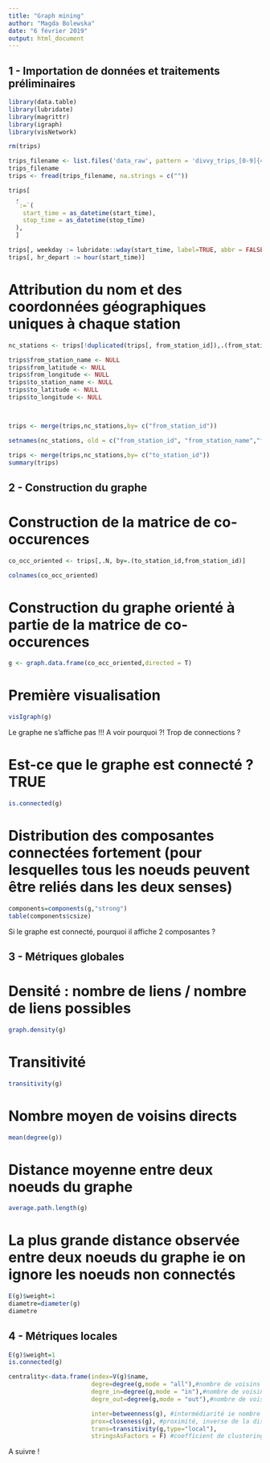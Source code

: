 ---
title: "Graph mining"
author: "Magda Bolewska"
date: "6 février 2019"
output: html_document
---

## 1 - Importation de données et traitements préliminaires

```{r}
library(data.table)
library(lubridate)
library(magrittr)
library(igraph)
library(visNetwork)
```


```{r}

rm(trips)

trips_filename <- list.files('data_raw', pattern = 'divvy_trips_[0-9]{4}(_[0-9]{2}){2}_.*\\.csv', full.names = TRUE) %>% max()
trips_filename
trips <- fread(trips_filename, na.strings = c(""))

trips[
  , 
  `:=`(
    start_time = as_datetime(start_time),
    stop_time = as_datetime(stop_time)
  ), 
  ]

trips[, weekday := lubridate::wday(start_time, label=TRUE, abbr = FALSE)]
trips[, hr_depart := hour(start_time)]

```



# Attribution du nom et des coordonnées géographiques uniques à chaque station
```{r}

nc_stations <- trips[!duplicated(trips[, from_station_id]),.(from_station_id,from_station_name,from_latitude,from_longitude) ]

trips$from_station_name <- NULL
trips$from_latitude <- NULL
trips$from_longitude <- NULL
trips$to_station_name <- NULL
trips$to_latitude <- NULL
trips$to_longitude <- NULL



trips <- merge(trips,nc_stations,by= c("from_station_id"))

setnames(nc_stations, old = c("from_station_id", "from_station_name","from_latitude","from_longitude"), new = c("to_station_id", "to_station_name","to_latitude","to_longitude"))

trips <- merge(trips,nc_stations,by= c("to_station_id"))
summary(trips)

```


## 2 - Construction du graphe

# Construction de la matrice de co-occurences
```{r}
co_occ_oriented <- trips[,.N, by=.(to_station_id,from_station_id)]
```


```{r}
colnames(co_occ_oriented)
```

# Construction du graphe orienté à partie de la matrice de co-occurences
```{r}
g <- graph.data.frame(co_occ_oriented,directed = T)
```


# Première visualisation
```{r}
visIgraph(g)
```
Le graphe ne s'affiche pas !!! A voir pourquoi ?! Trop de connections ?


# Est-ce que le graphe est connecté ? TRUE
```{r}
is.connected(g)
```

# Distribution des composantes connectées fortement (pour lesquelles tous les noeuds peuvent être reliés dans les deux senses)
```{r}
components=components(g,"strong")
table(components$csize)
```

Si le graphe est connecté, pourquoi il affiche 2 composantes ?


## 3 - Métriques globales

# Densité : nombre de liens / nombre de liens possibles
```{r}
graph.density(g)
```

# Transitivité
```{r}
transitivity(g)
```

# Nombre moyen de voisins directs
```{r}
mean(degree(g))
```


# Distance moyenne entre deux noeuds du graphe
```{r}
average.path.length(g)
```

# La plus grande distance observée entre deux noeuds du graphe ie on ignore les noeuds non connectés
```{r}
E(g)$weight=1
diametre=diameter(g) 
diametre
```


## 4 - Métriques locales
```{r}
E(g)$weight=1
is.connected(g)
```


```{r}
centrality<-data.frame(index=V(g)$name, 
                       degre=degree(g,mode = "all"),#nombre de voisins directs
                       degre_in=degree(g,mode = "in"),#nombre de voisins qui émettent un flux vers le noeud
                       degre_out=degree(g,mode = "out"),#nombre de voisins qui reçoivent un flux du noeud

                       inter=betweenness(g), #intermédiarité ie nombre de fois que le noeud sert de plus court chemin
                       prox=closeness(g), #proximité, inverse de la distance moyenne du noeud vers n'importe quel autre
                       trans=transitivity(g,type="local"),
                       stringsAsFactors = F) #coefficient de clustering, on compte le nombre de triangles ie xRy & yRz => xRz
```


A suivre !